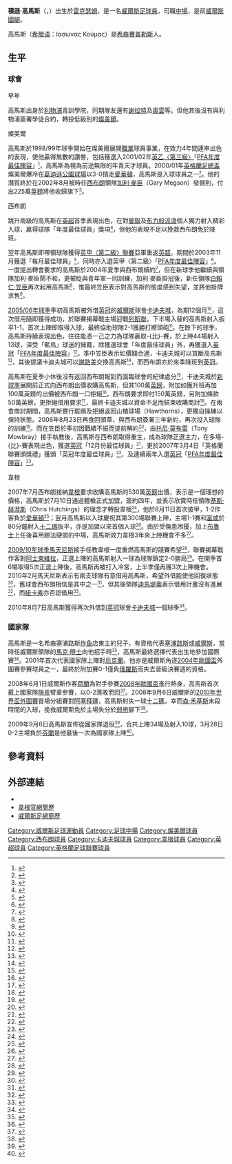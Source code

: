 {{noteTA|G1=足球|G2=EPL|G3=FAcup
|T=zh-hans:贾森·库马斯;zh-hk:積遜·高馬斯;zh-tw:賈森·庫馬斯;
|1=zh-hans:贾森·库马斯;zh-hk:積遜·高馬斯;zh-tw:賈森·庫馬斯;
|2=zh-hans:库马斯;zh-hk:高馬斯;zh-tw:庫馬斯;
|3=zh-hans:加里·麦格森;zh-hk:加利·麥臣;zh-tw:加里·麥格森;
|4=zh-hans:布莱恩·罗布森;zh-hk:白賴仁·笠臣;zh-tw:布萊恩·羅布森;
|5=zh-hans:罗布森;zh-hk:笠臣;zh-tw:羅布森;
|6=zh-hans:马丁内斯;zh-hk:馬天尼斯;zh-tw:馬丁內斯;
|7=zh-hans:迪马特奥;zh-hk:迪馬堤奧;zh-tw:迪馬特奧;
|8=zh-hans:杰罗梅;zh-hk:謝路美;zh-tw:杰羅梅;
|9=zh-hans:布鲁斯;zh-hk:布魯士;zh-tw:布魯斯;
|10=zh-hans:马克·休斯;zh-hk:馬克·曉士;zh-tw:馬克·休斯;
|11=zh-hans:克里斯·哈钦斯;zh-hk:基斯·赫澄斯;zh-tw:克里斯·哈欽斯;
}}
{{Infobox football biography
|        name = 積遜·高馬斯<br />''Jason Koumas''
|       image = Jason Koumas.jpg
|  image_size = 230
|    fullname = Jason Koumas<ref name="Hugman2009-10">{{Cite book | editor-first = Barry J. | editor-last = Hugman | title = The PFA Footballers' Who's Who 2009–10 | year = 2009 | publisher = Mainstream Publishing | location = Edinburgh | isbn = 978-1-84596-474-0}}</ref>
|  birth_date = {{birth date and age|1979|9|25|df=yes}}<ref name="Hugman2009-10"/>
| birth_place = 威爾斯[[雷克瑟姆|雷克瑟姆]]
|      height = {{height|ft=5|in=10}}<ref name="Hugman2009-10"/>
| currentclub = 
|            position = [[中場|中場]]
| youthyears1 = {{0|0000}}–1997
| youthclubs1 = [[特兰米尔流浪者足球俱乐部|特兰米尔]]
|      years1 = 1997–2002
|      years2 = 2002–2007
|      years3 = 2005–2006
|      years4 = 2007–2011
|      years5 = 2010–2011
|      years6 = 2013–2015
|      clubs1 = [[特兰米尔流浪者足球俱乐部|特兰米尔]]
|      clubs2 = [[西布罗姆维奇足球俱乐部|西布罗姆维奇]]
|      clubs3 = → [[卡迪夫城足球俱乐部|卡迪夫城]] 
|      clubs4 = [[威根竞技足球俱乐部|威根]]
|      clubs5 = → [[卡迪夫城足球俱乐部|卡迪夫城]] 
|      clubs6 = [[特兰米尔流浪者足球俱乐部|特兰米尔]]
|       caps1 = 127
|      goals1 = 25
|       caps2 = 123
|      goals2 = 23
|       caps3 = 44
|      goals3 = 12
|       caps4 = 54
|      goals4 = 2
|       caps5 = 23
|      goals5 = 2
|       caps6 = 51
|      goals6 = 4
| totalcaps = 422 | totalgoals = 68
| nationalyears1 = 2001–2009
|  nationalteam1 = [[威爾斯足球代表隊|威爾斯]]
|  nationalcaps1 = 34
| nationalgoals1 = 10
|       pcupdate = 16:34, 9 March 2015
|       ntupdate = 15 October 2008
}}
'''積遜·高馬斯'''（{{lang-en|Jason Koumas}}，{{bd|1979年|9月25日|catIdx=Koumas, Jason}}）出生於[[雷克瑟姆|雷克瑟姆]]，是一名[[威爾斯|威爾斯]][[足球員|足球員]]，司職[[中場|中場]]，是前[[威爾斯足球代表隊|威爾斯國腳]]。

高馬斯（[[希腊语|希腊语]]：Ιασωνας Κούμας）是[[希臘人|希裔]][[賽普勒斯|賽普勒斯]]人。

==生平==
===球會===
;早年
高馬斯出身於[[利物浦足球俱乐部|利物浦]]青訓學院，同期隊友還有[[史提芬·謝拉特|謝拉特]]及[[迈克尔·欧文|奧雲]]等。但他其後沒有與利物浦簽署學徒合約，轉投低級別的[[特兰米尔流浪者足球俱乐部|燦美爾]]。
 
;燦美爾
高馬斯於1998/99年球季開始在燦美爾展開[[職業|職業]]球員事業，在效力4年間連串出色的表現，使他贏得無數的讚譽，包括獲選入2001/02年[[英格蘭足球聯賽|英乙〈第三級〉]]「[[PFA年度最佳陣容|PFA年度最佳陣容]]」<small><ref>{{cite news |language=en |date=2002-04-15 |url=http://news.bbc.co.uk/sport1/hi/football/eng_div_2/1930633.stm |title=Double joy for Zamora |publisher=[[BBC|BBC]] Sport |accessdate=2010-03-10 |archive-date=2003-04-23 |archive-url=https://web.archive.org/web/20030423172037/http://news.bbc.co.uk/sport1/hi/football/eng_div_2/1930633.stm |dead-url=no }}</ref></small>，高馬斯為視為前途無限的年青天才球員。2000/01年[[英格蘭足總盃|英格蘭足總盃]]燦美爾爆冷在[[葛迪遜公園球場|葛迪遜公園球場]]以3-0擯走[[埃弗顿足球俱乐部|愛華頓]]，高馬斯是入球球員之一<small><ref>{{cite web |language=en |url=http://news.bbc.co.uk/sport1/hi/football/fa_cup/1138678.stm |title=Tranmere shame Everton |publisher=[[BBC|BBC]] Sport |date=27 January 2001 |accessdate=2010-03-10 |archive-date=2003-08-11 |archive-url=https://web.archive.org/web/20030811140001/http://news.bbc.co.uk/sport1/hi/football/fa_cup/1138678.stm |dead-url=no }}</ref></small>。他的潛質終於在2002年8月被時任[[西布罗姆维奇足球俱乐部|西布朗]]領隊[[加利·麥臣|加利·麥臣]]（Gary Megson）發掘到，付出225萬[[英鎊|英鎊]]將他收歸旗下<small><ref>{{cite news |language=en |date=2002-08-29 |url=http://news.bbc.co.uk/sport1/hi/football/teams/w/west_bromwich_albion/2208534.stm |title=West Brom tie up Koumas deal |publisher=[[BBC|BBC]] Sport |accessdate=2010-03-10}}</ref></small>。

;西布朗
跳升兩級的高馬斯在[[英超|英超]]首季表現出色，在對[[曼徹斯特聯足球俱樂部|曼聯]]及[[布莱克本流浪者足球俱乐部|布力般流浪]]個人獨力射入精彩入球，贏得球隊「年度最佳球員」獎項<small><ref>{{cite news |language=en |date=2003-04-29 |url=http://news.bbc.co.uk/sport1/hi/football/teams/w/west_bromwich_albion/2985693.stm |title=Koumas wins West Brom award |publisher=[[BBC|BBC]] Sport |accessdate=2010-03-10}}</ref></small>，但他的表現不足以挽救西布朗免於降班。

翌年高馬斯即帶領球隊獲得[[英格蘭足球聯賽|英甲〈第二級〉聯賽]]亞軍重返[[英超|英超]]，期間於2003年11月獲選「每月最佳球員」<small><ref>{{cite news |language=en |date=2003-12-03 |url=http://news.bbc.co.uk/sport1/hi/football/3288439.stm |title=Koumas named player of the month |publisher=[[BBC|BBC]] Sport |accessdate=2010-03-10 |archive-date=2003-12-05 |archive-url=https://web.archive.org/web/20031205181538/http://news.bbc.co.uk/sport1/hi/football/3288439.stm |dead-url=no }}</ref></small>，同時亦入選英甲〈第二級〉「[[PFA年度最佳陣容|PFA年度最佳陣容]]」<small><ref>{{cite news |language=en |date=2004-04-25 |url=http://news.bbc.co.uk/sport2/hi/football/3628905.stm |title=Henry retains PFA crown |publisher=[[BBC|BBC]] Sport |accessdate=2010-03-10 |archive-date=2016-07-25 |archive-url=https://www.webcitation.org/6jH3avQWg?url=http://news.bbc.co.uk/sport2/hi/football/3628905.stm |dead-url=no }}</ref></small>。一度提出轉會要求的高馬斯於2004年夏季與西布朗續約<small><ref>{{cite news |language=en |date=2004-07-15 |url=http://news.bbc.co.uk/sport1/hi/football/teams/w/west_bromwich_albion/3881955.stm |title=Koumas commits to Baggies |publisher=[[BBC|BBC]] Sport |accessdate=2010-03-10 |archive-date=2004-07-18 |archive-url=https://web.archive.org/web/20040718021319/http://news.bbc.co.uk/sport1/hi/football/teams/w/west_bromwich_albion/3881955.stm |dead-url=no }}</ref></small>，但在新球季他繼續與領隊加利·麥臣鬧不和，更被眨與青年軍一同訓練，加利·麥臣掛冠後，新任領隊[[布莱恩·罗布森|白賴仁·笠臣]]再次起用高馬斯<small><ref>{{cite news |language=en |url=http://news.bbc.co.uk/sport2/hi/football/teams/w/west_bromwich_albion/4063497.stm |title=Robson gives Koumas second chance |publisher=[[BBC|BBC]] Sport |date=2004-12-02 |accessdate=2010-03-10 |archive-date=2020-10-22 |archive-url=https://web.archive.org/web/20201022130105/http://news.bbc.co.uk/sport2/hi/football/teams/w/west_bromwich_albion/4063497.stm |dead-url=no }}</ref></small>，惟最終笠臣表示對高馬斯的態度感到失望，並將他掛牌求售<small><ref>{{cite news |language=en |date=2005-05-13 |url=http://news.bbc.co.uk/sport1/hi/football/teams/w/west_bromwich_albion/4543763.stm |title=West Brom put Koumas up for sale |publisher=[[BBC|BBC]] Sport |accessdate=2010-03-10}}</ref></small>。

[[2005年至2006年英格蘭足球冠軍聯賽|2005/06年球季]]季初高馬斯被外借[[英冠|英冠]]的[[威爾斯|威爾斯]]球會[[卡迪夫城足球俱乐部|卡迪夫城]]，為期12個月<small><ref>{{cite news |language=en |date=2005-07-27 |url=http://news.bbc.co.uk/sport1/hi/football/teams/c/cardiff_city/4648787.stm |title=Koumas seals Cardiff loan switch |publisher=[[BBC|BBC]] Sport |accessdate=2010-03-10 |archive-date=2007-09-14 |archive-url=https://web.archive.org/web/20070914052637/http://news.bbc.co.uk/sport1/hi/football/teams/c/cardiff_city/4648787.stm |dead-url=no }}</ref></small>，這次借用隨即獲得成功，於聯賽揭幕戰主場迎戰[[列斯聯足球會|列斯聯]]，下半場入替的高馬斯射入扳平1-1，首次上陣即取得入球，最終協助球隊2-1獲勝打嚮頭砲<small><ref>{{cite news |language=en |url=http://news.bbc.co.uk/sport2/hi/football/eng_div_1/4126998.stm |title=Cardiff 2-1 Leeds |publisher=[[BBC|BBC]] Sport |date=2005-08-09 |accessdate=2010-03-10 |archive-date=2016-03-07 |archive-url=https://web.archive.org/web/20160307071704/http://news.bbc.co.uk/sport2/hi/football/eng_div_1/4126998.stm |dead-url=no }}</ref></small>。在餘下的球季，高馬斯持續表現出色，往往能憑一己之力為球隊贏取-{比}-賽，於上陣44場射入13球，深受「藍鳥」球迷的擁戴，除獲選球會「年度最佳球員」外，再獲選入[[英冠|英冠]]「[[PFA年度最佳陣容|PFA年度最佳陣容]]」<small><ref>{{cite news |language=en |date=2006-04-24 |url=http://news.bbc.co.uk/sport1/hi/football/league_of_wales/4939930.stm |title=Welsh stars in team of the year |publisher=[[BBC|BBC]] Sport |accessdate=2010-03-10 |archive-date=2006-04-27 |archive-url=https://web.archive.org/web/20060427160619/http://news.bbc.co.uk/sport1/hi/football/league_of_wales/4939930.stm |dead-url=no }}</ref></small>。季中笠臣表示如價錢合適，卡迪夫城可以買斷高馬斯<small><ref>{{cite news |language=en |url=http://news.bbc.co.uk/sport2/hi/football/teams/c/cardiff_city/4534254.stm |title=West Brom prepared to sell Koumas |publisher=[[BBC|BBC]] Sport |date=2005-12-16 |accessdate=2010-03-10 |archive-date=2016-03-10 |archive-url=https://web.archive.org/web/20160310101401/http://news.bbc.co.uk/sport2/hi/football/teams/c/cardiff_city/4534254.stm |dead-url=no }}</ref></small>，其後提議卡迪夫城可以[[卡梅隆·杰罗梅|謝路美]]交換高馬斯<small><ref>{{cite news |language=en |url=http://news.bbc.co.uk/sport2/hi/football/teams/w/west_bromwich_albion/5000694.stm |title=Robson warns Cardiff over Koumas |publisher=[[BBC|BBC]] Sport |date=2006-05-20 |accessdate=2010-03-10 |archive-date=2016-10-30 |archive-url=https://web.archive.org/web/20161030200305/http://news.bbc.co.uk/sport2/hi/football/teams/w/west_bromwich_albion/5000694.stm |dead-url=no }}</ref></small>，而西布朗亦於來季降班到[[英冠|英冠]]。

高馬斯在夏季小休後沒有返回西布朗報到而面臨球會的紀律處分<small><ref>{{cite news |language=en |url=http://news.bbc.co.uk/sport2/hi/football/teams/w/west_bromwich_albion/5179678.stm |title=Koumas disciplined by West Brom |publisher=[[BBC|BBC]] Sport |date=2006-07-14 |accessdate=2010-03-10 |archive-date=2020-10-20 |archive-url=https://web.archive.org/web/20201020044518/http://news.bbc.co.uk/sport2/hi/football/teams/w/west_bromwich_albion/5179678.stm |dead-url=no }}</ref></small>，卡迪夫城於[[2006年至2007年英格蘭足球冠軍聯賽|新球季]]展開前正式向西布朗出價收購高馬斯，但其100萬[[英鎊|英鎊]]，附加如獲升班再加100萬英鎊的出價被西布朗一口拒絕<small><ref>{{cite news |language=en |url=http://news.bbc.co.uk/sport2/hi/football/teams/c/cardiff_city/5117122.stm |title=West Brom reject bid for Koumas |publisher=[[BBC|BBC]] Sport |date=2006-07-17 |accessdate=2010-03-10 |archive-date=2016-03-10 |archive-url=https://web.archive.org/web/20160310101438/http://news.bbc.co.uk/sport2/hi/football/teams/c/cardiff_city/5117122.stm |dead-url=no }}</ref></small>，西布朗要求即付150萬英鎊，另附加條款50萬英鎊，更拒絕借用要求<small><ref>{{cite news |language=en |url=http://news.bbc.co.uk/sport2/hi/football/teams/c/cardiff_city/5191198.stm |title=Cardiff criticise Baggies' stance |publisher=[[BBC|BBC]] Sport |date=2006-07-18 |accessdate=2010-03-10 |archive-date=2016-03-07 |archive-url=https://web.archive.org/web/20160307122015/http://news.bbc.co.uk/sport2/hi/football/teams/c/cardiff_city/5191198.stm |dead-url=no }}</ref></small>，最終卡迪夫城以資金不足而結束收購商討<small><ref>{{cite news |language=en |url=http://news.bbc.co.uk/sport2/hi/football/teams/c/cardiff_city/5259880.stm |title=Cardiff end Koumas transfer saga |publisher=[[BBC|BBC]] Sport |date=2006-08-18 |accessdate=2010-03-10 |archive-date=2016-03-07 |archive-url=https://web.archive.org/web/20160307064626/http://news.bbc.co.uk/sport2/hi/football/teams/c/cardiff_city/5259880.stm |dead-url=no }}</ref></small>。在兩會商討期間，高馬斯實行罷踢及拒絕返回山楂球場（Hawthorns），更獨自操練以保持狀態。2006年8月23日再食回頭草，與西布朗簽署三年新約，再次投入球隊的訓練<small><ref>{{cite news |language=en |url=http://news.bbc.co.uk/sport2/hi/football/teams/w/west_bromwich_albion/5279716.stm |title=Koumas signs new Baggies contract |publisher=[[BBC|BBC]] Sport |date=2006-08-23 |accessdate=2010-03-10 |archive-date=2019-03-28 |archive-url=https://web.archive.org/web/20190328121903/http://news.bbc.co.uk/sport2/hi/football/teams/w/west_bromwich_albion/5279716.stm |dead-url=no }}</ref></small>。而在笠臣於季初因戰績不振而提前解約<small><ref>{{cite news |language=en |url=http://news.bbc.co.uk/sport2/hi/football/teams/w/west_bromwich_albion/5355924.stm |title=Robson and West Brom part company |publisher=[[BBC|BBC]] Sport |date=2006-09-18 |accessdate=2010-03-10 |archive-date=2018-05-21 |archive-url=https://web.archive.org/web/20180521013600/http://news.bbc.co.uk/sport2/hi/football/teams/w/west_bromwich_albion/5355924.stm |dead-url=no }}</ref></small>，由[[托尼·莫布雷|托尼·莫布雷]]（Tony Mowbray）接手執教後，高馬斯在西布朗取得重生，成為球隊正選主力，在多場-{比}-賽表現出色，獲選[[英冠|英冠]]「12月份最佳球員」<small><ref>{{cite news |language=en |title=Koumas handed Championship award |url=http://news.bbc.co.uk/sport1/hi/football/teams/w/west_bromwich_albion/6270507.stm |publisher=[[BBC|BBC]] Sport |date=2007-01-17 |accessdate=2010-03-10}}</ref></small>，更於2007年3月4日「英格蘭聯賽頒獎禮」獲頒「英冠年度最佳球員」<small><ref>{{cite news |language=en |title=Koumas handed Championship award |url=http://news.bbc.co.uk/sport1/hi/football/teams/w/west_bromwich_albion/6418171.stm |publisher=[[BBC|BBC]] Sport |date=2007-03-04 |accessdate=2010-03-10 |archive-date=2007-03-24 |archive-url=https://web.archive.org/web/20070324092939/http://news.bbc.co.uk/sport1/hi/football/teams/w/west_bromwich_albion/6418171.stm |dead-url=no }}</ref></small>，及連續兩年入選[[英冠|英冠]]「[[PFA年度最佳陣容|PFA年度最佳陣容]]」<small><ref>{{cite news |language=en |date=2007-04-22 |url=http://news.bbc.co.uk/sport1/hi/football/6582201.stm |title=Ronaldo secures PFA awards double |publisher=[[BBC|BBC]] Sport |accessdate=2010-03-10 |archive-date=2008-04-14 |archive-url=https://web.archive.org/web/20080414212009/http://news.bbc.co.uk/sport1/hi/football/6582201.stm |dead-url=no }}</ref></small>。

;韋根
2007年7月西布朗接納[[威根竞技足球俱乐部|韋根]]要求收購高馬斯的530萬[[英鎊|英鎊]]出價，表示是一個理想的價格，高馬斯於7月10日通過體檢正式加盟，簽約四年，並表示欣賞時任領隊[[基斯·赫澄斯|基斯·赫澄斯]]（Chris Hutchings）的理念才轉投韋根<small><ref>{{cite news |language=en |url=http://news.bbc.co.uk/sport1/hi/football/teams/w/wigan_athletic/6748685.stm |title=Wigan complete signing of Koumas |accessdate=2010-310 |date=2007-07-10 |publisher=[[BBC|BBC]] Sport |archive-date=2007-10-09 |archive-url=https://web.archive.org/web/20071009000436/http://news.bbc.co.uk/sport1/hi/football/teams/w/wigan_athletic/6748685.stm |dead-url=no }}</ref></small>，他於8月11日首次披甲，1-2作客負於[[埃弗顿足球俱乐部|愛華頓]]<small><ref>{{cite news |language=en |date=2007-08-11 |url=http://www.wiganlatics.premiumtv.co.uk/page/MatchReport/0,,10429~37419,00.html |title=Everton vs Wigan Athletic |publisher=[[威根竞技足球俱乐部|''wiganlatics.premiumtv.co.uk'']] |accessdate=2010-03-10 |deadurl=yes |archiveurl=https://web.archive.org/web/20071217182619/http://www.wiganlatics.premiumtv.co.uk/page/MatchReport/0%2C%2C10429~37419%2C00.html |archivedate=2007-12-17 }}</ref></small>；翌月高馬斯以入球慶祝其第300場聯賽上陣，主場1-1賽和[[富勒姆足球俱乐部|富咸]]於80分鐘射入[[十二碼|十二碼]]扳平，亦是加盟以來首個入球<small><ref>{{cite news |language=en |date=2007-09-15 |url=http://news.bbc.co.uk/sport1/hi/football/eng_prem/6984886.stm |title=Wigan 1-1 Fulham |publisher=[[BBC|BBC]] Sport |accessdate=2010-03-10 |archive-date=2013-12-27 |archive-url=https://web.archive.org/web/20131227032204/http://news.bbc.co.uk/sport1/hi/football/eng_prem/6984886.stm |dead-url=no }}</ref></small>。由於受傷患困擾，加上[[斯蒂夫·布鲁斯|布魯士]]上任後喜用踢法硬朗的中場，高馬斯效力韋根3年來上陣機會不多<small><ref>{{cite news |language=en |url=http://www.skysports.com/story/0,19528,11661_4454657,00.html |title=Koumas targets starting role |publisher=Sky Sports |date=2008-11-04 |accessdate=2010-03-10 |archive-date=2016-03-09 |archive-url=https://web.archive.org/web/20160309155658/http://www.skysports.com/story/0,19528,11661_4454657,00.html |dead-url=no }}</ref></small>。 

[[2009年至2010年英格蘭超級聯賽|2009/10年球季]][[罗伯托·马丁内斯|馬天尼斯]]接手任教韋根一度重燃高馬斯的競賽希望<small><ref>{{cite news |language=en |url=http://news.bbc.co.uk/sport2/hi/football/internationals/8200706.stm |title=Martinez hails 'magician' Koumas |publisher=[[BBC|BBC]] Sport |date=2009-08-13 |accessdate=2010-03-10 |archive-date=2020-10-20 |archive-url=https://web.archive.org/web/20201020042829/http://news.bbc.co.uk/sport2/hi/football/internationals/8200706.stm |dead-url=no }}</ref></small>，聯賽揭幕戰作客對[[阿士東維拉足球會|阿士東維拉]]，正選上陣的高馬斯射入一球為球隊鎖定2-0勝局<small><ref>{{cite news |language=en |url=http://news.bbc.co.uk/sport2/hi/football/eng_prem/8197493.stm |title=Aston Villa 0-2 Wigan |publisher=[[BBC|BBC]] Sport |date=2009-08-15 |accessdate=2010-03-10 |archive-date=2020-04-18 |archive-url=https://web.archive.org/web/20200418042547/http://news.bbc.co.uk/sport2/hi/football/eng_prem/8197493.stm |dead-url=no }}</ref></small>。在開季首6場取得5次正選上陣後，高馬斯再被打入冷宮，上半季僅再獲3次上陣機會。2010年2月馬天尼斯表示有兩支球隊有意借用高馬斯，希望外借能使他回復狀態<small><ref>{{cite news |language=en |url=http://news.bbc.co.uk/sport2/hi/football/teams/w/wigan_athletic/8518343.stm |title=Wigan happy for Jason Koumas to leave on loan |publisher=[[BBC|BBC]] Sport |date=2010-02-16 |accessdate=2010-03-10 |archive-date=2016-03-07 |archive-url=https://web.archive.org/web/20160307191719/http://news.bbc.co.uk/sport2/hi/football/teams/w/wigan_athletic/8518343.stm |dead-url=no }}</ref></small>，舊球會西布朗相信是其中之一<small><ref>{{cite news |language=en |url=http://www.birminghammail.net/birmingham-sport/west-bromwich-albion-fc/west-bromwich-albion-fc-news/2010/02/10/west-brom-may-swoop-for-jason-joumas-on-loan-97319-25806636/ |title=West Brom may swoop for Jason Koumas on loan |publisher=''birminghammail.net'' |date=2010-02-10 |accessdate=2010-03-10 |archive-date=2010-04-21 |archive-url=https://web.archive.org/web/20100421164015/http://www.birminghammail.net/birmingham-sport/west-bromwich-albion-fc/west-bromwich-albion-fc-news/2010/02/10/west-brom-may-swoop-for-jason-joumas-on-loan-97319-25806636/ |dead-url=no }}</ref></small>，但其後領隊[[罗伯托·迪马特奥|迪馬堤奧]]表示借用計畫沒有進展<small><ref>{{cite news |language=en |url=http://news.bbc.co.uk/sport2/hi/football/teams/w/west_bromwich_albion/8516414.stm |title=West Bromwich Albion's Jara set to miss rest of season |publisher=[[BBC|BBC]] Sport |date=2010-02-15 |accessdate=2010-03-10 |archive-date=2016-03-07 |archive-url=https://web.archive.org/web/20160307135835/http://news.bbc.co.uk/sport2/hi/football/teams/w/west_bromwich_albion/8516414.stm |dead-url=no }}</ref></small>，而[[纽卡斯尔联足球俱乐部|紐卡素]]亦否認借用<small><ref>{{cite news |language=en |url=http://www.skysports.com/story/0,19528,11095_5970793,00.html |title=Magpies rule out Koumas deal |publisher=Sky Sports |date=2010-02-22 |accessdate=2010-03-10 |archive-date=2010-02-26 |archive-url=https://web.archive.org/web/20100226122222/http://www.skysports.com/story/0,19528,11095_5970793,00.html |dead-url=no }}</ref></small>。

2010年8月7日高馬斯獲得再次外借到[[英冠|英冠]]球會[[卡迪夫城足球俱乐部|卡迪夫城]]一個球季<small><ref>{{cite news |language=en |url=http://news.bbc.co.uk/sport2/hi/football/teams/c/cardiff_city/8886787.stm |title=Cardiff City complete Jason Koumas loan move |publisher=[[BBC|BBC]] Sport |date=2010-08-07 |accessdate=2010-08-09 |archive-date=2020-10-24 |archive-url=https://web.archive.org/web/20201024162448/http://news.bbc.co.uk/sport2/hi/football/teams/c/cardiff_city/8886787.stm |dead-url=no }}</ref></small>。

===國家隊===
高馬斯是一名希裔塞浦路斯[[炸鱼薯条|炸鱼]]店東主的兒子，有資格代表[[塞浦路斯國家足球隊|塞浦路斯]]或[[威爾斯足球代表隊|威爾斯]]，當時任威爾斯領隊的[[馬克·曉士|馬克·曉士]]向他招手時<small><ref>{{cite news |language=en |url=http://news.bbc.co.uk/sport2/hi/wales/1218983.stm |title=Koumas accepts Wales invitation |publisher=[[BBC|BBC]] Sport |date=2001-03-15 |accessdate=2010-03-10 |archive-date=2020-10-22 |archive-url=https://web.archive.org/web/20201022180110/http://news.bbc.co.uk/sport2/hi/wales/1218983.stm |dead-url=no }}</ref></small>，高馬斯最終選擇代表出生地參加國際賽<small><ref>{{cite news |language=en |url=http://news.bbc.co.uk/sport2/hi/football/teams/t/tranmere_rovers/1247799.stm |title=Koumas set to opt for Wales |publisher=[[BBC|BBC]] Sport |date=2001-03-28 |accessdate=2010-03-10 |archive-date=2020-10-22 |archive-url=https://web.archive.org/web/20201022192341/http://news.bbc.co.uk/sport2/hi/football/teams/t/tranmere_rovers/1247799.stm |dead-url=no }}</ref></small>。2001年首次代表國家隊上陣對[[烏克蘭國家足球隊|烏克蘭]]。他亦是威爾斯角逐[[2004年歐洲足球錦標賽|2004年歐國盃]]外圍賽參賽球員之一，最終於附加賽0-1僅負[[俄羅斯國家足球隊|俄羅斯]]而失去晉級決賽週的資格。

2008年6月1日威爾斯作客[[荷蘭國家足球隊|荷蘭]]為對手參賽[[2008年欧洲足球锦标赛|2008年歐國盃]]進行熱身，高馬斯首次戴上國家隊[[隊長_(足球)|隊長]]臂章參賽，以0-2落敗而回<small><ref>{{cite news |language=en |url=http://news.bbc.co.uk/sport2/hi/football/internationals/7426243.stm |title=Netherlands 2-0 Wales |publisher=[[BBC|BBC]] Sport |date=2006-06-01 |accessdate=2010-03-10 |archive-date=2020-08-10 |archive-url=https://web.archive.org/web/20200810230610/http://news.bbc.co.uk/sport2/hi/football/internationals/7426243.stm |dead-url=no }}</ref></small>。2008年9月6日威爾斯的[[2010年世界盃外圍賽_(歐洲區)|2010年世界盃外圍賽]]首場分組賽對[[阿塞拜疆國家足球隊|阿塞拜疆]]，高馬斯射失一球[[十二碼|十二碼]]，幸而[[森·禾基斯|森·禾基斯]]末段時間的入球，挽救威爾斯免於主場失分於[[弱旅|弱旅]]腳下<small><ref>{{cite news |language=en |url=http://news.bbc.co.uk/sport2/hi/football/internationals/7590218.stm |title=Wales 1-0 Azerbaijan |publisher=[[BBC|BBC]] Sport |date=2008-09-06 |accessdate=2010-03-10 |archive-date=2009-09-05 |archive-url=https://web.archive.org/web/20090905055917/http://news.bbc.co.uk/sport2/hi/football/internationals/7590218.stm |dead-url=no }}</ref></small>。

2009年9月6日高馬斯宣佈從國家隊退役<small><ref>{{cite news |language=en |url=http://news.bbc.co.uk/sport2/hi/football/internationals/8240621.stm |title=Koumas announces Wales retirement |publisher=[[BBC|BBC]] Sport |date=2009-09-06 |accessdate=2010-03-10 |archive-date=2020-10-22 |archive-url=https://web.archive.org/web/20201022221425/http://news.bbc.co.uk/sport2/hi/football/internationals/8240621.stm |dead-url=no }}</ref></small>，合共上陣34場及射入10球，3月28日0-2主場負於[[芬蘭國家足球隊|芬蘭]]是他最後一次為國家隊上陣<small><ref>{{cite news |language=en |url=http://news.bbc.co.uk/sport2/hi/football/internationals/7921623.stm |title=Wales 0-2 Finland |publisher=[[BBC|BBC]] Sport |date=2009-03-28 |accessdate=2010-03-10 |archive-date=2016-03-07 |archive-url=https://web.archive.org/web/20160307163720/http://news.bbc.co.uk/sport2/hi/football/internationals/7921623.stm |dead-url=no }}</ref></small>。

==參考資料==
{{reflist|2}}

==外部連結==
*{{soccerbase|id=13834|name=積遜·高馬斯}}
* [https://web.archive.org/web/20081220231926/http://www.wiganlatics.premiumtv.co.uk/page/ProfilesDetail/0,,10429~8611,00.html 韋根官網簡歷]
*[https://web.archive.org/web/20080907001422/http://www.faw.org.uk/teams/player/32 威爾斯足總簡歷]

{{英格蘭足球聯賽頒獎禮英冠年度最佳球員}}
{{2003/04年甲組PFA年度最佳陣容}}
{{2005/06年英冠PFA年度最佳陣容}}
{{2006/07年英冠PFA年度最佳陣容}}

{{DEFAULTSORT:Koumas, Jason}}
[[Category:威爾斯足球運動員|Category:威爾斯足球運動員]]
[[Category:足球中場|Category:足球中場]]
[[Category:燦美爾球員|Category:燦美爾球員]]
[[Category:西布朗球員|Category:西布朗球員]]
[[Category:卡迪夫城球員|Category:卡迪夫城球員]]
[[Category:韋根球員|Category:韋根球員]]
[[Category:英超球員|Category:英超球員]]
[[Category:英格蘭足球聯賽球員|Category:英格蘭足球聯賽球員]]